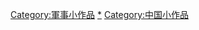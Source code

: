 {{Hiddencat}}

[[Category:軍事小作品|Category:軍事小作品]]
[[Category:中国军事|*]]
[[Category:中国小作品|Category:中国小作品]]